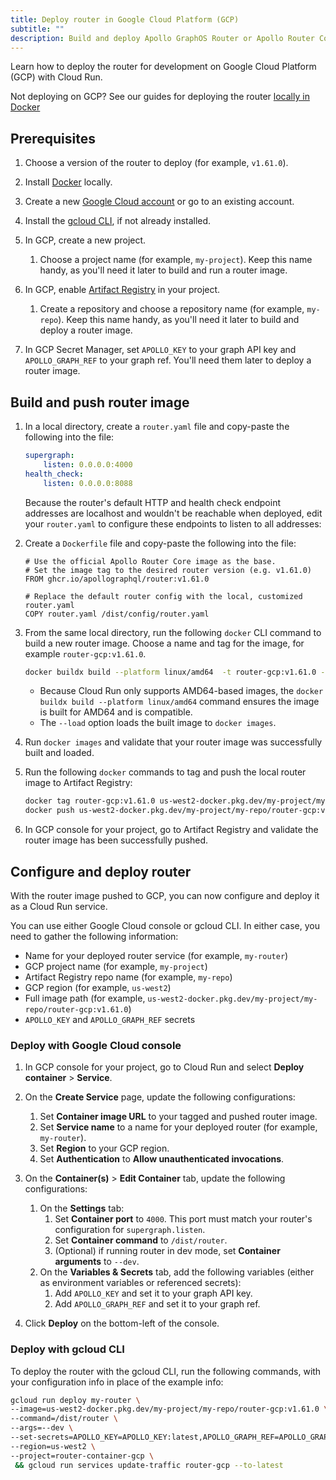 ```yaml
---
title: Deploy router in Google Cloud Platform (GCP)
subtitle: ""
description: Build and deploy Apollo GraphOS Router or Apollo Router Core to Google Cloud Platform (GCP) with Google Cloud Run.
---
```


Learn how to deploy the router for development on Google Cloud Platform (GCP) with Cloud Run.

<Note>

Not deploying on GCP? See our guides for deploying the router [locally in Docker](/graph)

</Note>

## Prerequisites

1. Choose a version of the router to deploy (for example, `v1.61.0`).

1. Install [Docker](https://www.docker.com/get-started/) locally.


1. Create a new [Google Cloud account](https://cloud.google.com/) or go to an existing account.
1. Install the [gcloud CLI](https://cloud.google.com/sdk/docs/install), if not already installed.
1. In GCP, create a new project.
    1. Choose a project name (for example, `my-project`). Keep this name handy, as you'll need it later to build and run a router image.
1. In GCP, enable [Artifact Registry](https://cloud.google.com/artifact-registry/docs/enable-service) in your project.
    1. Create a repository and choose a repository name (for example, `my-repo`). Keep this name handy, as you'll need it later to build and deploy a router image.
1. In GCP Secret Manager, set `APOLLO_KEY` to your graph API key and `APOLLO_GRAPH_REF` to your graph ref. You'll need them later to deploy a router image. 

## Build and push router image

1. In a local directory, create a `router.yaml` file and copy-paste the following into the file: 
    
    ```yaml title="router.yaml"
    supergraph:
        listen: 0.0.0.0:4000
    health_check:
        listen: 0.0.0.0:8088
    ```

    Because the router's default HTTP and health check endpoint addresses are localhost and wouldn't be reachable when deployed, edit your `router.yaml` to configure these endpoints to listen to all addresses:  

1. Create a `Dockerfile` file and copy-paste the following into the file:

    ```text
    # Use the official Apollo Router Core image as the base.
    # Set the image tag to the desired router version (e.g. v1.61.0)
    FROM ghcr.io/apollographql/router:v1.61.0

    # Replace the default router config with the local, customized router.yaml
    COPY router.yaml /dist/config/router.yaml
    ```

1. From the same local directory, run the following `docker` CLI command to build a new router image. Choose a name and tag for the image, for example `router-gcp:v1.61.0`.
    
    ```bash
    docker buildx build --platform linux/amd64  -t router-gcp:v1.61.0 --load .
    ```

    - Because Cloud Run only supports AMD64-based images, the `docker buildx build --platform linux/amd64` command ensures the image is built for AMD64 and is compatible.  
    - The `--load` option loads the built image to `docker images`.

1. Run `docker images` and validate that your router image was successfully built and loaded.

1. Run the following `docker` commands to tag and push the local router image to Artifact Registry:

    ```bash
    docker tag router-gcp:v1.61.0 us-west2-docker.pkg.dev/my-project/my-repo/router-gcp:v1.61.0
    docker push us-west2-docker.pkg.dev/my-project/my-repo/router-gcp:v1.61.0
    ```

1. In GCP console for your project, go to Artifact Registry and validate the router image has been successfully pushed.

## Configure and deploy router 

With the router image pushed to GCP, you can now configure and deploy it as a Cloud Run service.

You can use either Google Cloud console or gcloud CLI. In either case, you need to gather the following information:

* Name for your deployed router service (for example, `my-router`)
* GCP project name (for example, `my-project`)
* Artifact Registry repo name (for example, `my-repo`)
* GCP region (for example, `us-west2`)
* Full image path (for example, `us-west2-docker.pkg.dev/my-project/my-repo/router-gcp:v1.61.0`) 
* `APOLLO_KEY` and `APOLLO_GRAPH_REF` secrets

### Deploy with Google Cloud console

1. In GCP console for your project, go to Cloud Run and select **Deploy container** > **Service**.
1. On the **Create Service** page, update the following configurations:
    1. Set **Container image URL** to your tagged and pushed router image. 
    1. Set **Service name** to a name for your deployed router (for example, `my-router`).
    1. Set **Region** to your GCP region.
    1. Set **Authentication** to **Allow unauthenticated invocations**.
1. On the **Container(s)** > **Edit Container** tab, update the following configurations:
    1. On the **Settings** tab:
        1. Set **Container port** to `4000`. This port must match your router's configuration for `supergraph.listen`.
        1. Set **Container command** to `/dist/router`.
        1. (Optional) if running router in dev mode, set **Container arguments** to `--dev`.
    1. On the **Variables & Secrets** tab, add the following variables (either as environment variables or referenced secrets):
        1. Add `APOLLO_KEY` and set it to your graph API key.
        1. Add `APOLLO_GRAPH_REF` and set it to your graph ref.   

1. Click **Deploy** on the bottom-left of the console.

### Deploy with gcloud CLI

To deploy the router with the gcloud CLI, run the following commands, with your configuration info in place of the example info:

```bash 
gcloud run deploy my-router \
--image=us-west2-docker.pkg.dev/my-project/my-repo/router-gcp:v1.61.0 \
--command=/dist/router \
--args=--dev \
--set-secrets=APOLLO_KEY=APOLLO_KEY:latest,APOLLO_GRAPH_REF=APOLLO_GRAPH_REF:latest \
--region=us-west2 \
--project=router-container-gcp \
 && gcloud run services update-traffic router-gcp --to-latest
```
